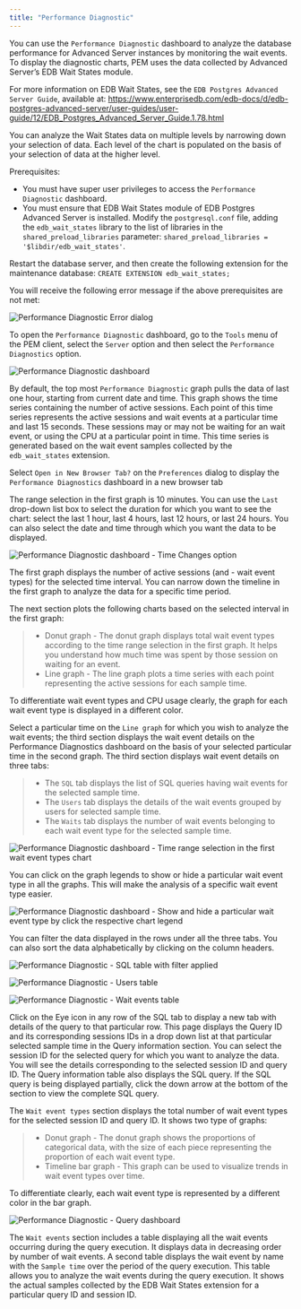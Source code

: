 ```yaml
---
title: "Performance Diagnostic"
---
```


<div id="performance_diagnostic" class="registered_link"></div>


You can use the `Performance Diagnostic` dashboard to analyze the database performance for Advanced Server instances by monitoring the wait events. To display the diagnostic charts, PEM uses the data collected by Advanced Server’s EDB Wait States module.

For more information on EDB Wait States, see the `EDB Postgres Advanced Server Guide`, available at: <https://www.enterprisedb.com/edb-docs/d/edb-postgres-advanced-server/user-guides/user-guide/12/EDB_Postgres_Advanced_Server_Guide.1.78.html>

You can analyze the Wait States data on multiple levels by narrowing down your selection of data. Each level of the chart is populated on the basis of your selection of data at the higher level.

Prerequisites:

-   You must have super user privileges to access the `Performance Diagnostic` dashboard.
-   You must ensure that EDB Wait States module of EDB Postgres Advanced Server is installed. Modify the `postgresql.conf` file, adding the `edb_wait_states` library to the list of libraries in the `shared_preload_libraries` parameter: `shared_preload_libraries = '$libdir/edb_wait_states'`.

Restart the database server, and then create the following extension for the maintenance database: `CREATE EXTENSION edb_wait_states;`

You will receive the following error message if the above prerequisites are not met:

![Performance Diagnostic Error dialog](../images/performance_diagnostic_error.png)

To open the `Performance Diagnostic` dashboard, go to the `Tools` menu of the PEM client, select the `Server` option and then select the `Performance Diagnostics` option.

![Performance Diagnostic dashboard](../images/performance_diagnostic_intro.png)

By default, the top most `Performance Diagnostic` graph pulls the data of last one hour, starting from current date and time. This graph shows the time series containing the number of active sessions. Each point of this time series represents the active sessions and wait events at a particular time and last 15 seconds. These sessions may or may not be waiting for an wait event, or using the CPU at a particular point in time. This time series is generated based on the wait event samples collected by the `edb_wait_states` extension.

Select `Open in New Browser Tab?` on the `Preferences` dialog to display the `Performance Diagnostics` dashboard in a new browser tab

The range selection in the first graph is 10 minutes. You can use the `Last` drop-down list box to select the duration for which you want to see the chart: select the last 1 hour, last 4 hours, last 12 hours, or last 24 hours. You can also select the date and time through which you want the data to be displayed.

![Performance Diagnostic dashboard - Time Changes option](../images/performance_diagnostic_datetime_selection.png)

The first graph displays the number of active sessions (and - wait event types) for the selected time interval. You can narrow down the timeline in the first graph to analyze the data for a specific time period.

The next section plots the following charts based on the selected interval in the first graph:

> -   Donut graph - The donut graph displays total wait event types according to the time range selection in the first graph. It helps you understand how much time was spent by those session on waiting for an event.
> -   Line graph - The line graph plots a time series with each point representing the active sessions for each sample time.

To differentiate wait event types and CPU usage clearly, the graph for each wait event type is displayed in a different color.

Select a particular time on the `Line graph` for which you wish to analyze the wait events; the third section displays the wait event details on the Performance Diagnostics dashboard on the basis of your selected particular time in the second graph. The third section displays wait event details on three tabs:

> -   The `SQL` tab displays the list of SQL queries having wait events for the selected sample time.
> -   The `Users` tab displays the details of the wait events grouped by users for selected sample time.
> -   The `Waits` tab displays the number of wait events belonging to each wait event type for the selected sample time.

![Performance Diagnostic dashboard - Time range selection in the first wait event types chart](../images/performance_diagnostic_timeseries_selection.png)

You can click on the graph legends to show or hide a particular wait event type in all the graphs. This will make the analysis of a specific wait event type easier.

![Performance Diagnostic dashboard - Show and hide a particular wait event type by click the respective chart legend](../images/performance_diagnostic_chart_legends.png)

You can filter the data displayed in the rows under all the three tabs. You can also sort the data alphabetically by clicking on the column headers.

![Performance Diagnostic - SQL table with filter applied](../images/performance_diagnostic_table_filter.png)

![Performance Diagnostic - Users table](../images/performance_diagnostic_users_table.png)

![Performance Diagnostic - Wait events table](../images/performance_diagnostic_wait_events.png)

Click on the Eye icon in any row of the SQL tab to display a new tab with details of the query to that particular row. This page displays the Query ID and its corresponding sessions IDs in a drop down list at that particular selected sample time in the Query information section. You can select the session ID for the selected query for which you want to analyze the data. You will see the details corresponding to the selected session ID and query ID. The Query information table also displays the SQL query. If the SQL query is being displayed partially, click the down arrow at the bottom of the section to view the complete SQL query.

The `Wait event types` section displays the total number of wait event types for the selected session ID and query ID. It shows two type of graphs:

> -   Donut graph - The donut graph shows the proportions of categorical data, with the size of each piece representing the proportion of each wait event type.
> -   Timeline bar graph - This graph can be used to visualize trends in wait event types over time.

To differentiate clearly, each wait event type is represented by a different color in the bar graph.

![Performance Diagnostic - Query dashboard](../images/performance_diagnostic_query_dashboard.png)

The `Wait events` section includes a table displaying all the wait events occurring during the query execution. It displays data in decreasing order by number of wait events. A second table displays the wait event by name with the `Sample time` over the period of the query execution. This table allows you to analyze the wait events during the query execution. It shows the actual samples collected by the EDB Wait States extension for a particular query ID and session ID.
